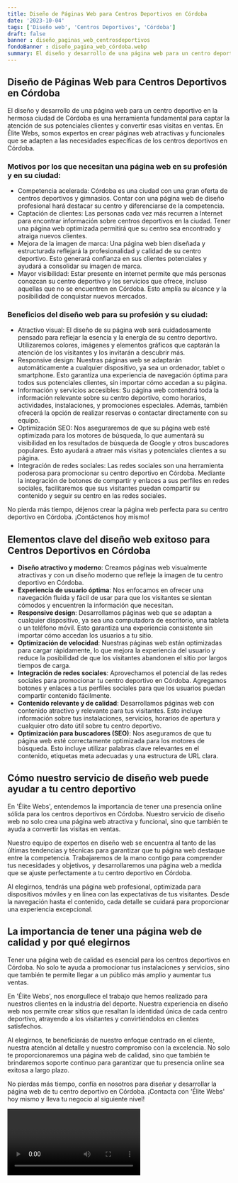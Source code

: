 ```yaml
---
title: Diseño de Páginas Web para Centros Deportivos en Córdoba
date: '2023-10-04'
tags: ['Diseño web', 'Centros Deportivos', 'Córdoba']
draft: false
banner : diseño_paginas_web_centrosdeportivos
fondoBanner : diseño_pagina_web_córdoba.webp
summary: El diseño y desarrollo de una página web para un centro deportivo en la hermosa ciudad de Córdoba es una herramienta fundamental para captar la atención de sus potenciales clientes y convertir esas visitas en ventas. En Élite Webs, somos expertos en crear páginas web atractivas y funcionales que se adapten a las necesidades específicas de los centros deportivos en Córdoba.
---
```


## Diseño de Páginas Web para Centros Deportivos en Córdoba

El diseño y desarrollo de una página web para un centro deportivo en la hermosa ciudad de Córdoba es una herramienta fundamental para captar la atención de sus potenciales clientes y convertir esas visitas en ventas. En Élite Webs, somos expertos en crear páginas web atractivas y funcionales que se adapten a las necesidades específicas de los centros deportivos en Córdoba.

### Motivos por los que necesitan una página web en su profesión y en su ciudad:

- Competencia acelerada: Córdoba es una ciudad con una gran oferta de centros deportivos y gimnasios. Contar con una página web de diseño profesional hará destacar su centro y diferenciarse de la competencia.
- Captación de clientes: Las personas cada vez más recurren a Internet para encontrar información sobre centros deportivos en la ciudad. Tener una página web optimizada permitirá que su centro sea encontrado y atraiga nuevos clientes.
- Mejora de la imagen de marca: Una página web bien diseñada y estructurada reflejará la profesionalidad y calidad de su centro deportivo. Esto generará confianza en sus clientes potenciales y ayudará a consolidar su imagen de marca.
- Mayor visibilidad: Estar presente en internet permite que más personas conozcan su centro deportivo y los servicios que ofrece, incluso aquellas que no se encuentren en Córdoba. Esto amplía su alcance y la posibilidad de conquistar nuevos mercados.

### Beneficios del diseño web para su profesión y su ciudad:

- Atractivo visual: El diseño de su página web será cuidadosamente pensado para reflejar la esencia y la energía de su centro deportivo. Utilizaremos colores, imágenes y elementos gráficos que captarán la atención de los visitantes y los invitarán a descubrir más.
- Responsive design: Nuestras páginas web se adaptarán automáticamente a cualquier dispositivo, ya sea un ordenador, tablet o smartphone. Esto garantiza una experiencia de navegación óptima para todos sus potenciales clientes, sin importar cómo accedan a su página.
- Información y servicios accesibles: Su página web contendrá toda la información relevante sobre su centro deportivo, como horarios, actividades, instalaciones, y promociones especiales. Además, también ofrecerá la opción de realizar reservas o contactar directamente con su equipo.
- Optimización SEO: Nos aseguraremos de que su página web esté optimizada para los motores de búsqueda, lo que aumentará su visibilidad en los resultados de búsqueda de Google y otros buscadores populares. Esto ayudará a atraer más visitas y potenciales clientes a su página.
- Integración de redes sociales: Las redes sociales son una herramienta poderosa para promocionar su centro deportivo en Córdoba. Mediante la integración de botones de compartir y enlaces a sus perfiles en redes sociales, facilitaremos que sus visitantes puedan compartir su contenido y seguir su centro en las redes sociales.

No pierda más tiempo, déjenos crear la página web perfecta para su centro deportivo en Córdoba. ¡Contáctenos hoy mismo!

<GifSeo />

<Cta />

## Elementos clave del diseño web exitoso para Centros Deportivos en Córdoba

- **Diseño atractivo y moderno**: Creamos páginas web visualmente atractivas y con un diseño moderno que refleje la imagen de tu centro deportivo en Córdoba.
- **Experiencia de usuario óptima**: Nos enfocamos en ofrecer una navegación fluida y fácil de usar para que los visitantes se sientan cómodos y encuentren la información que necesitan.
- **Responsive design**: Desarrollamos páginas web que se adaptan a cualquier dispositivo, ya sea una computadora de escritorio, una tableta o un teléfono móvil. Esto garantiza una experiencia consistente sin importar cómo accedan los usuarios a tu sitio.
- **Optimización de velocidad**: Nuestras páginas web están optimizadas para cargar rápidamente, lo que mejora la experiencia del usuario y reduce la posibilidad de que los visitantes abandonen el sitio por largos tiempos de carga.
- **Integración de redes sociales**: Aprovechamos el potencial de las redes sociales para promocionar tu centro deportivo en Córdoba. Agregamos botones y enlaces a tus perfiles sociales para que los usuarios puedan compartir contenido fácilmente.
- **Contenido relevante y de calidad**: Desarrollamos páginas web con contenido atractivo y relevante para tus visitantes. Esto incluye información sobre tus instalaciones, servicios, horarios de apertura y cualquier otro dato útil sobre tu centro deportivo.
- **Optimización para buscadores (SEO)**: Nos aseguramos de que tu página web esté correctamente optimizada para los motores de búsqueda. Esto incluye utilizar palabras clave relevantes en el contenido, etiquetas meta adecuadas y una estructura de URL clara.

## Cómo nuestro servicio de diseño web puede ayudar a tu centro deportivo

En 'Élite Webs', entendemos la importancia de tener una presencia online sólida para los centros deportivos en Córdoba. Nuestro servicio de diseño web no solo crea una página web atractiva y funcional, sino que también te ayuda a convertir las visitas en ventas.

Nuestro equipo de expertos en diseño web se encuentra al tanto de las últimas tendencias y técnicas para garantizar que tu página web destaque entre la competencia. Trabajaremos de la mano contigo para comprender tus necesidades y objetivos, y desarrollaremos una página web a medida que se ajuste perfectamente a tu centro deportivo en Córdoba.

Al elegirnos, tendrás una página web profesional, optimizada para dispositivos móviles y en línea con las expectativas de tus visitantes. Desde la navegación hasta el contenido, cada detalle se cuidará para proporcionar una experiencia excepcional.

## La importancia de tener una página web de calidad y por qué elegirnos

Tener una página web de calidad es esencial para los centros deportivos en Córdoba. No solo te ayuda a promocionar tus instalaciones y servicios, sino que también te permite llegar a un público más amplio y aumentar tus ventas.

En 'Élite Webs', nos enorgullece el trabajo que hemos realizado para nuestros clientes en la industria del deporte. Nuestra experiencia en diseño web nos permite crear sitios que resaltan la identidad única de cada centro deportivo, atrayendo a los visitantes y convirtiéndolos en clientes satisfechos.

Al elegirnos, te beneficiarás de nuestro enfoque centrado en el cliente, nuestra atención al detalle y nuestro compromiso con la excelencia. No solo te proporcionaremos una página web de calidad, sino que también te brindaremos soporte continuo para garantizar que tu presencia online sea exitosa a largo plazo.

No pierdas más tiempo, confía en nosotros para diseñar y desarrollar la página web de tu centro deportivo en Córdoba. ¡Contacta con 'Élite Webs' hoy mismo y lleva tu negocio al siguiente nivel!

<Video />

<CtaBot job='Centros Deportivos' city='Córdoba'/>

<Gmaps query='Córdoba+españa+maps' />